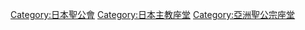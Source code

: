 [[Category:日本聖公會|Category:日本聖公會]]
[[Category:日本主教座堂|Category:日本主教座堂]]
[[Category:亞洲聖公宗座堂|Category:亞洲聖公宗座堂]]